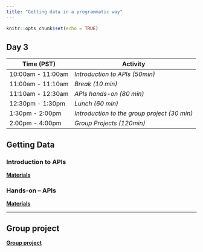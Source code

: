 ```yaml
---
title: "Getting data in a programmatic way"
---
```


```r
knitr::opts_chunk$set(echo = TRUE)
```

## Day 3

| **Time (PST)**    | **Activity**                         |
|-------------------|--------------------------------------|
| 10:00am - 11:00am | *Introduction to APIs (50min)*       |
| 11:00am - 11:10am | *Break (10 min)*                     |
| 11:10am - 12:30am | *APIs hands-on (80 min)*             |
| 12:30pm - 1:30pm  | *Lunch (60 min)*                     |
| 1:30pm - 2:00pm   | *Introduction to the group project (30 min)* |
| 2:00pm - 4:00pm   | *Group Projects (120min)*                  |


## Getting Data

### Introduction to APIs

[**Materials**](day3-apis.html)

### Hands-on -- APIs

[**Materials**](day3-apis.html#Hands-on)

---


## Group project

[**Group project**](group_project.html)






